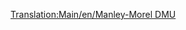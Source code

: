 [[Translation:Main/en/Manley-Morel DMU]]{{en/-}}{{Template:Trenes/Es
|Imagen=[[File:en/Manleymoreldmu.png]]
|Nombre=Manley-Morel DMU
|Precio=25.780 € (12.890 £)
|Velocidad=112 km/h (70 mph)
|Peso=32 t
|Potencia=600 CV (447 kW)
|Coste-anual=2.556 € (1.278 £)
|Diseño=1957
|Duración=12
|Capacidad=76 pasajeros
|Descripción=la '''«Manley-Morel DMU»''' es una unidad diésel múltiple que consta dos unidades y lleva pasajeros.

Estos trenes en realidad son sólo adecuados para el transporte ligero de pasajeros, ya que carecen de potencia para transportar mercancías pesadas y arrastrar más unidades. Puede agregar más unidades para aumentar la potencia y la capacidad (al más puro estilo DMU), pero todavía estará limitado a una velocidad máxima de 112 Km/h siendo otra opción mejor esperar a la llegada del «[[Main/es/SH "125"|SH "125"]]» en 1977.

Una advertencia sin embargo: cuando se añaden trenes más rápidos a una gran red, puede encontrarse con que se quedan detrás de otras unidades más lentas, perdiendo velocidad toda la red, así que usted deberá o bien actualizar la plantilla entera, o mantener las DMU en un trozo de vías separadas de la red principal, o construir [[Main/es/Tramos de adelantamiento|tramos de adelantamiento]].

Este tren se queda obsoleto con la aparición del [[Main/es/Dash|"Dash"]] en 1984, 8 km/h más rápido y 100 CV más potente (aunque no parezca mucho te sorprenderá la rapidez con que la que arranca).
|Vida-real=Esta es la versión de Transport Tycoon de la [http://www.wikipedia.org/wiki/British Rail Class 101 Metro-Cammell Class 101 DMU] que se introdujo como parte del Plan de Modernización de 1956 de la British Railways, diseñado para reemplazar las locomotoras de vapor de las líneas locales y las semi-expresos. Es representativo del estilo general de las DMU introducidas a finales de los años 50 y principios de los 60. Increíblemente, a pesar de su vida útil en TTD (12 años), estas máquinas fueron vistos aún. de forma perseverante en todo el campo británico, ¡en fecha tan tardía como es el año 2003!
}}